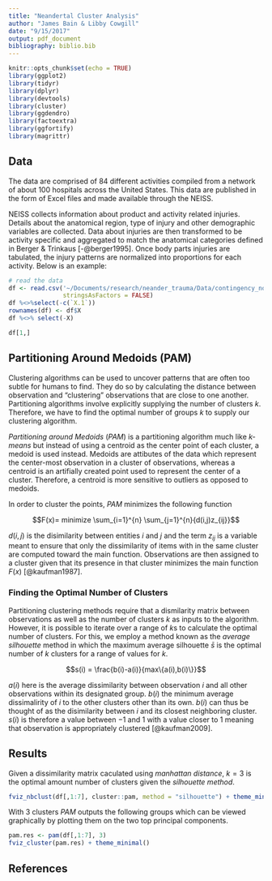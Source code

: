 ```yaml
---
title: "Neandertal Cluster Analysis"
author: "James Bain & Libby Cowgill"
date: "9/15/2017"
output: pdf_document
bibliography: biblio.bib
---
```


```r
knitr::opts_chunk$set(echo = TRUE)
library(ggplot2)
library(tidyr)
library(dplyr)
library(devtools)
library(cluster)
library(ggdendro)
library(factoextra)
library(ggfortify)
library(magrittr)
```

## Data

The data are comprised of 84 different activities compiled from a network of about 100 hospitals across the United States. This data are published in the form of Excel files and made available through the NEISS.

NEISS collects information about product and activity related injuries. Details about the anatomical region, type of injury and other demographic variables are collected. Data about injuries are then transformed to be activity specific and aggregated to match the anatomical categories defined in Berger & Trinkaus [-@berger1995]. Once body parts injuries are tabulated, the injury patterns are normalized into proportions for each activity. Below is an example:

```r
# read the data
df <- read.csv('~/Documents/research/neander_trauma/Data/contingency_norm.csv',
               stringsAsFactors = FALSE)
df %<>%select(-c(`X.1`))
rownames(df) <- df$X
df %<>% select(-X)
```
```r
df[1,]
```


## Partitioning Around Medoids (PAM)

Clustering algorithms can be used to uncover patterns that are often too subtle for humans to find. They do so by calculating the distance between observation and "clustering" observations that are close to one another. Partitioning algorithms involve explicitly supplying the number of clusters $k$. Therefore, we have to find the optimal number of groups $k$ to supply our clustering algorithm. 

*Partitioning around Medoids* (*PAM*) is a partitioning algorithm much like *k-means* but instead of using a centroid as the center point of each cluster, a medoid is used instead. Medoids are attibutes of the data which represent the center-most observation in a cluster of observations, whereas a centroid is an artifially created point used to represent the center of a cluster. Therefore, a centroid is more sensitive to outliers as opposed to medoids. 

In order to cluster the points, *PAM* minimizes the following function 

$$F(x)= minimize \sum_{i=1}^{n} \sum_{j=1}^{n}{d(i,j)z_{ij}}$$

$d(i,j)$ is the disimilarity between entities $i$ and $j$ and the term $z_{ij}$ is a variable meant to ensure that only the dissimilarity of items with in the same cluster are computed toward the main function. Observations are then assigned to a cluster given that its presence in that cluster minimizes the main function $F(x)$ [@kaufman1987]. 

### Finding the Optimal Number of Clusters 

Partitioning clustering methods require that a dismilarity matrix between observations as well as the number of clusters $k$ as inputs to the algorithm. However, it is possible to iterate over a range of $k$s to calculate the optimal number of clusters. For this, we employ a method known as the *average silhouette* method in which the maximum average silhouette $\bar{s}$ is the optimal number of $k$ clusters for a range of values for $k$.

$$s(i) = \frac{b(i)-a(i)}{max\{a(i),b(i)\}}$$ 

$a(i)$ here is the average dissimilarity between observation $i$ and all other observations within its designated group. $b(i)$ the minimum average dissimalirity of $i$ to the other clusters other than its own. $b(i)$ can thus be thought of as the disimilarity between $i$ and its closest neighboring cluster. $s(i)$ is therefore a value between $-1$ and $1$ with a value closer to $1$ meaning that observation is appropriately clustered [@kaufman2009]. 


## Results

Given a dissimilarity matrix caculated using *manhattan distance*, $k = 3$ is the optimal amount number of clusters given the *silhouette method*. 

```r
fviz_nbclust(df[,1:7], cluster::pam, method = "silhouette") + theme_minimal()
```


With $3$ clusters *PAM* outputs the following groups which can be viewed graphically by plotting them on the two top principal components.

```r
pam.res <- pam(df[,1:7], 3)
fviz_cluster(pam.res) + theme_minimal()
```


## References

